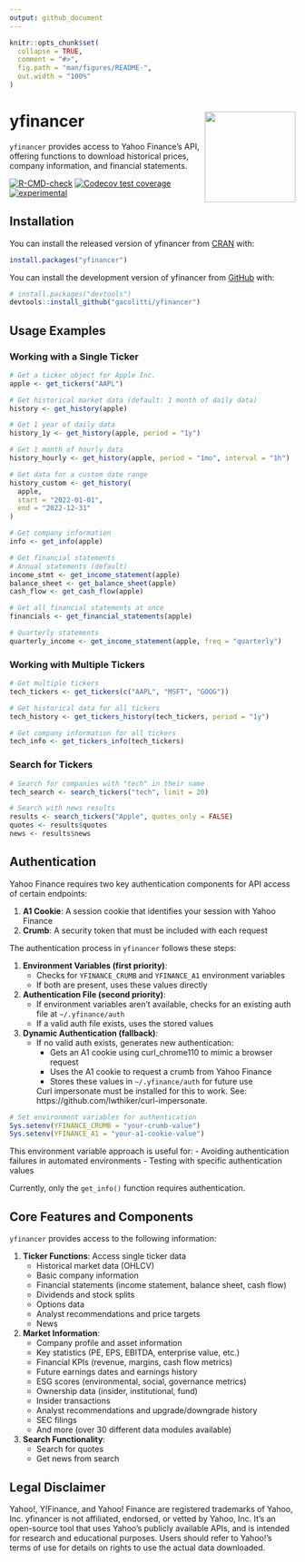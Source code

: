 ```yaml
---
output: github_document
---
```


<!-- README.md is generated from README.Rmd. Please edit that file -->

```r
knitr::opts_chunk$set(
  collapse = TRUE,
  comment = "#>",
  fig.path = "man/figures/README-",
  out.width = "100%"
)
```

# yfinancer <a href="https://github.com/gacolitti/yfinancer"><img src="man/figures/logo.png" align="right" height="160" /></a>

`yfinancer` provides access to Yahoo Finance's API, offering functions to download historical prices, company information, and financial statements. 

<!-- badges: start -->
[![R-CMD-check](https://github.com/gacolitti/yfinancer/actions/workflows/R-CMD-check.yaml/badge.svg)](https://github.com/gacolitti/yfinancer/actions/workflows/R-CMD-check.yaml)
[![Codecov test coverage](https://codecov.io/gh/gacolitti/yfinancer/graph/badge.svg)](https://app.codecov.io/gh/gacolitti/yfinancer)
[![experimental](https://img.shields.io/badge/experimental-orange.svg)](https://github.com/gacolitti/yfinancer)
<!-- badges: end -->


## Installation

You can install the released version of yfinancer from [CRAN](https://CRAN.R-project.org) with:

```r
install.packages("yfinancer")
```

You can install the development version of yfinancer from [GitHub](https://github.com/gacolitti/yfinancer) with:

```r
# install.packages("devtools")
devtools::install_github("gacolitti/yfinancer")
```

## Usage Examples

### Working with a Single Ticker

```r
# Get a ticker object for Apple Inc.
apple <- get_tickers("AAPL")

# Get historical market data (default: 1 month of daily data)
history <- get_history(apple)

# Get 1 year of daily data
history_1y <- get_history(apple, period = "1y")

# Get 1 month of hourly data
history_hourly <- get_history(apple, period = "1mo", interval = "1h")

# Get data for a custom date range
history_custom <- get_history(
  apple, 
  start = "2022-01-01", 
  end = "2022-12-31"
)

# Get company information
info <- get_info(apple)

# Get financial statements
# Annual statements (default)
income_stmt <- get_income_statement(apple)
balance_sheet <- get_balance_sheet(apple)
cash_flow <- get_cash_flow(apple)

# Get all financial statements at once
financials <- get_financial_statements(apple)

# Quarterly statements
quarterly_income <- get_income_statement(apple, freq = "quarterly")
```

### Working with Multiple Tickers

```r
# Get multiple tickers
tech_tickers <- get_tickers(c("AAPL", "MSFT", "GOOG"))

# Get historical data for all tickers
tech_history <- get_tickers_history(tech_tickers, period = "1y")

# Get company information for all tickers
tech_info <- get_tickers_info(tech_tickers)
```

### Search for Tickers

```r
# Search for companies with "tech" in their name
tech_search <- search_tickers("tech", limit = 20)

# Search with news results
results <- search_tickers("Apple", quotes_only = FALSE)
quotes <- results$quotes
news <- results$news
```

## Authentication

Yahoo Finance requires two key authentication components for API access of certain endpoints:

1. **A1 Cookie**: A session cookie that identifies your session with Yahoo Finance
2. **Crumb**: A security token that must be included with each request

The authentication process in `yfinancer` follows these steps:

1. **Environment Variables (first priority)**:
   - Checks for `YFINANCE_CRUMB` and `YFINANCE_A1` environment variables
   - If both are present, uses these values directly

2. **Authentication File (second priority)**:
   - If environment variables aren't available, checks for an existing auth file at `~/.yfinance/auth`
   - If a valid auth file exists, uses the stored values

3. **Dynamic Authentication (fallback)**:
   - If no valid auth exists, generates new authentication:
     - Gets an A1 cookie using curl_chrome110 to mimic a browser request 
     - Uses the A1 cookie to request a crumb from Yahoo Finance
     - Stores these values in `~/.yfinance/auth` for future use

     Curl impersonate must be installed for this to work. See: https://github.com/lwthiker/curl-impersonate.

```r
# Set environment variables for authentication
Sys.setenv(YFINANCE_CRUMB = "your-crumb-value")
Sys.setenv(YFINANCE_A1 = "your-a1-cookie-value")
```

This environment variable approach is useful for:
- Avoiding authentication failures in automated environments
- Testing with specific authentication values

Currently, only the `get_info()` function requires authentication.

## Core Features and Components

`yfinancer` provides access to the following information:

1. **Ticker Functions**: Access single ticker data
   - Historical market data (OHLCV)
   - Basic company information
   - Financial statements (income statement, balance sheet, cash flow)
   - Dividends and stock splits
   - Options data
   - Analyst recommendations and price targets
   - News

2. **Market Information**:
   - Company profile and asset information
   - Key statistics (PE, EPS, EBITDA, enterprise value, etc.)
   - Financial KPIs (revenue, margins, cash flow metrics)
   - Future earnings dates and earnings history
   - ESG scores (environmental, social, governance metrics)
   - Ownership data (insider, institutional, fund)
   - Insider transactions
   - Analyst recommendations and upgrade/downgrade history
   - SEC filings
   - And more (over 30 different data modules available)

3. **Search Functionality**:
   - Search for quotes
   - Get news from search

## Legal Disclaimer

Yahoo!, Y!Finance, and Yahoo! Finance are registered trademarks of Yahoo, Inc.
yfinancer is not affiliated, endorsed, or vetted by Yahoo, Inc. It's an open-source tool 
that uses Yahoo's publicly available APIs, and is intended for research and educational purposes.
Users should refer to Yahoo!'s terms of use for details on rights to use the actual data downloaded.
